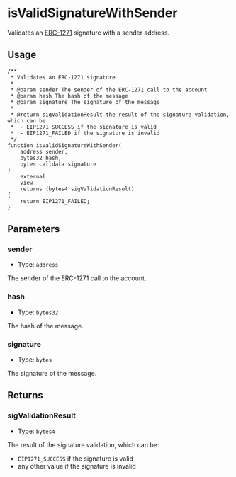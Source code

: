 # isValidSignatureWithSender

Validates an [ERC-1271](https://eips.ethereum.org/EIPS/eip-1271) signature with a sender address.

## Usage

```solidity copy
/**
 * Validates an ERC-1271 signature
 *
 * @param sender The sender of the ERC-1271 call to the account
 * @param hash The hash of the message
 * @param signature The signature of the message
 *
 * @return sigValidationResult the result of the signature validation, which can be:
 *  - EIP1271_SUCCESS if the signature is valid
 *  - EIP1271_FAILED if the signature is invalid
 */
function isValidSignatureWithSender(
    address sender,
    bytes32 hash,
    bytes calldata signature
)
    external
    view
    returns (bytes4 sigValidationResult)
{
    return EIP1271_FAILED;
}
```

## Parameters

### sender

- Type: `address`

The sender of the ERC-1271 call to the account.

### hash

- Type: `bytes32`

The hash of the message.

### signature

- Type: `bytes`

The signature of the message.

## Returns

### sigValidationResult

- Type: `bytes4`

The result of the signature validation, which can be:

- `EIP1271_SUCCESS` if the signature is valid
- any other value if the signature is invalid
